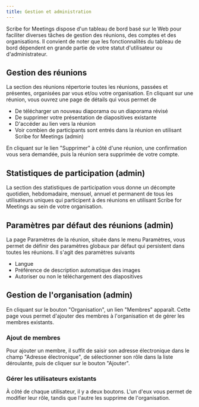 ```yaml
---
title: Gestion et administration
---
```



Scribe for Meetings dispose d'un tableau de bord basé sur le Web pour faciliter diverses tâches de gestion des réunions, des comptes et des organisations.
Il convient de noter que les fonctionnalités du tableau de bord dépendent en grande partie de votre statut d'utilisateur ou d'administrateur.

## Gestion des réunions

La section des réunions répertorie toutes les réunions, passées et présentes, organisées par vous et/ou votre organisation. En cliquant sur une réunion, vous ouvrez une page de détails qui vous permet de
* De télécharger un nouveau diaporama ou un diaporama révisé
* De supprimer votre présentation de diapositives existante
* D'accéder au lien vers la réunion
* Voir combien de participants sont entrés dans la réunion en utilisant Scribe for Meetings (admin)

En cliquant sur le lien "Supprimer" à côté d'une réunion, une confirmation vous sera demandée, puis la réunion sera supprimée de votre compte.

## Statistiques de participation (admin)

La section des statistiques de participation vous donne un décompte quotidien, hebdomadaire, mensuel, annuel et permanent de tous les utilisateurs uniques qui participent à des réunions en utilisant Scribe for Meetings au sein de votre organisation.

## Paramètres par défaut des réunions (admin)

La page Paramètres de la réunion, située dans le menu Paramètres, vous permet de définir des paramètres globaux par défaut qui persistent dans toutes les réunions. Il s'agit des paramètres suivants
* Langue
* Préférence de description automatique des images
* Autoriser ou non le téléchargement des diapositives

## Gestion de l'organisation (admin)

En cliquant sur le bouton "Organisation", un lien "Membres" apparaît. Cette page vous permet d'ajouter des membres à l'organisation et de gérer les membres existants.

### Ajout de membres

Pour ajouter un membre, il suffit de saisir son adresse électronique dans le champ "Adresse électronique", de sélectionner son rôle dans la liste déroulante, puis de cliquer sur le bouton "Ajouter".

### Gérer les utilisateurs existants

À côté de chaque utilisateur, il y a deux boutons. L'un d'eux vous permet de modifier leur rôle, tandis que l'autre les supprime de l'organisation.